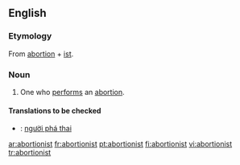 ==English==

===Etymology===
From [[abortion]] + [[ist]].

===Noun===
{{en-noun}}

# One who [[perform]]s an [[abortion]].

====Translations to be checked====
{{checktrans}}
*{{ttbc|Vietnamese}}: [[người phá thai]]

[[ar:abortionist]]
[[fr:abortionist]]
[[pt:abortionist]]
[[fi:abortionist]]
[[vi:abortionist]]
[[tr:abortionist]]